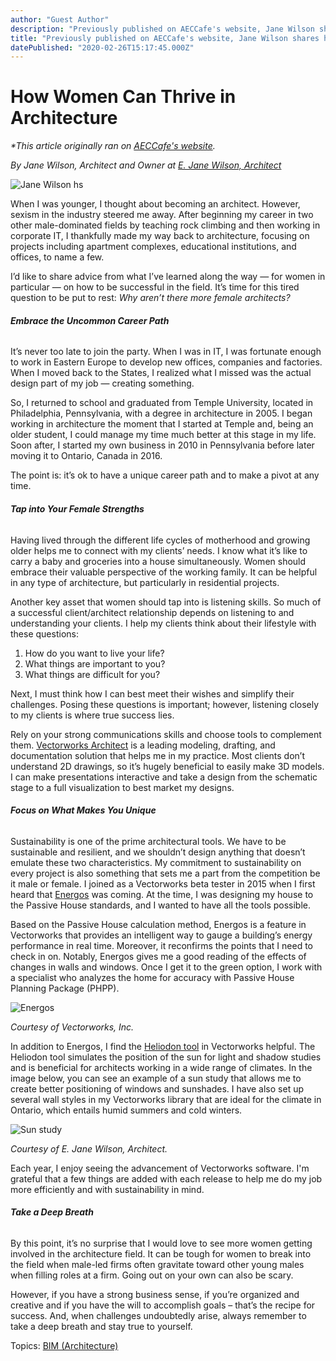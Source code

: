 ```yaml
---
author: "Guest Author"
description: "Previously published on AECCafe's website, Jane Wilson shares her advice for women to thrive in architecture. "
title: "Previously published on AECCafe's website, Jane Wilson shares her advice for women to thrive in architecture. " 
datePublished: "2020-02-26T15:17:45.000Z"
---
```

# How Women Can Thrive in Architecture

_\*This article originally ran on [AECCafe's website](https://www10.aeccafe.com/blogs/guest/2020/01/30/how-women-can-thrive-in-architecture/)._ 

_By Jane Wilson, Architect and Owner at_ [_E. Jane Wilson, Architect_](http://www.ejwarchitect.com/)

![Jane Wilson hs](https://blog.vectorworks.net/hs-fs/hubfs/Jane%20Wilson%20hs.jpeg?width=573&name=Jane%20Wilson%20hs.jpeg)

When I was younger, I thought about becoming an architect. However, sexism in the industry steered me away. After beginning my career in two other male-dominated fields by teaching rock climbing and then working in corporate IT, I thankfully made my way back to architecture, focusing on projects including apartment complexes, educational institutions, and offices, to name a few.

I’d like to share advice from what I’ve learned along the way — for women in particular — on how to be successful in the field. It’s time for this tired question to be put to rest: _Why aren’t there more female architects?_ 

###### **Embrace the Uncommon Career Path**

It’s never too late to join the party. When I was in IT, I was fortunate enough to work in Eastern Europe to develop new offices, companies and factories. When I moved back to the States, I realized what I missed was the actual design part of my job — creating something.

So, I returned to school and graduated from Temple University, located in Philadelphia, Pennsylvania, with a degree in architecture in 2005\. I began working in architecture the moment that I started at Temple and, being an older student, I could manage my time much better at this stage in my life. Soon after, I started my own business in 2010 in Pennsylvania before later moving it to Ontario, Canada in 2016.

The point is: it’s ok to have a unique career path and to make a pivot at any time.

###### **Tap into Your Female Strengths**

Having lived through the different life cycles of motherhood and growing older helps me to connect with my clients’ needs. I know what it’s like to carry a baby and groceries into a house simultaneously. Women should embrace their valuable perspective of the working family. It can be helpful in any type of architecture, but particularly in residential projects.

Another key asset that women should tap into is listening skills. So much of a successful client/architect relationship depends on listening to and understanding your clients. I help my clients think about their lifestyle with these questions:

1. How do you want to live your life?
2. What things are important to you?
3. What things are difficult for you?

Next, I must think how I can best meet their wishes and simplify their challenges. Posing these questions is important; however, listening closely to my clients is where true success lies.

Rely on your strong communications skills and choose tools to complement them. [Vectorworks Architect](https://www.vectorworks.net/en-US/architect?utm%5Fcampaign=blog&utm%5Fcontent=022620bldgjanewilsonwia&utm%5Fmedium=planetvectorworks&utm%5Fsource=intext) is a leading modeling, drafting, and documentation solution that helps me in my practice. Most clients don’t understand 2D drawings, so it’s hugely beneficial to easily make 3D models. I can make presentations interactive and take a design from the schematic stage to a full visualization to best market my designs.

###### **Focus on What Makes You Unique**

Sustainability is one of the prime architectural tools. We have to be sustainable and resilient, and we shouldn’t design anything that doesn’t emulate these two characteristics. My commitment to sustainability on every project is also something that sets me a part from the competition be it male or female. I joined as a Vectorworks beta tester in 2015 when I first heard that [Energos](https://www.vectorworks.net/products/features/energos?utm%5Fcampaign=blog&utm%5Fcontent=022620bldgjanewilsonwia&utm%5Fmedium=planetvectorworks&utm%5Fsource=intext) was coming. At the time, I was designing my house to the Passive House standards, and I wanted to have all the tools possible.

Based on the Passive House calculation method, Energos is a feature in Vectorworks that provides an intelligent way to gauge a building’s energy performance in real time. Moreover, it reconfirms the points that I need to check in on. Notably, Energos gives me a good reading of the effects of changes in walls and windows. Once I get it to the green option, I work with a specialist who analyzes the home for accuracy with Passive House Planning Package (PHPP). 

![Energos](https://blog.vectorworks.net/hs-fs/hubfs/Energos.jpg?width=768&name=Energos.jpg)

_Courtesy of Vectorworks, Inc._

In addition to Energos, I find the [Heliodon tool](https://www.youtube.com/watch?t=6s&utm%5Fmedium=website&utm%5Fsource=archdaily.com&v=0%5Fdqn87iLgk) in Vectorworks helpful. The Heliodon tool simulates the position of the sun for light and shadow studies and is beneficial for architects working in a wide range of climates. In the image below, you can see an example of a sun study that allows me to create better positioning of windows and sunshades. I have also set up several wall styles in my Vectorworks library that are ideal for the climate in Ontario, which entails humid summers and cold winters. 

![Sun study](https://blog.vectorworks.net/hs-fs/hubfs/Sun%20study.jpg?width=940&name=Sun%20study.jpg)

_Courtesy of E. Jane Wilson, Architect._

Each year, I enjoy seeing the advancement of Vectorworks software. I'm grateful that a few things are added with each release to help me do my job more efficiently and with sustainability in mind.

###### **Take a Deep Breath**

By this point, it’s no surprise that I would love to see more women getting involved in the architecture field. It can be tough for women to break into the field when male-led firms often gravitate toward other young males when filling roles at a firm. Going out on your own can also be scary.

However, if you have a strong business sense, if you’re organized and creative and if you have the will to accomplish goals – that’s the recipe for success. And, when challenges undoubtedly arise, always remember to take a deep breath and stay true to yourself.

 Topics: [BIM (Architecture)](https://blog.vectorworks.net/topic/bim-architecture) 

 